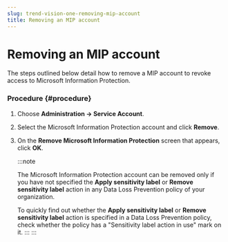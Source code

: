 ```yaml
---
slug: trend-vision-one-removing-mip-account
title: Removing an MIP account
---
```

# Removing an MIP account

The steps outlined below detail how to remove a MIP account to revoke access to Microsoft Information Protection.

### Procedure {#procedure}

1.  Choose **Administration → Service Account**.

2.  Select the Microsoft Information Protection account and click **Remove**.

3.  On the **Remove Microsoft Information Protection** screen that appears, click **OK**.

    :::note

    The Microsoft Information Protection account can be removed only if you have not specified the **Apply sensitivity label** or **Remove sensitivity label** action in any Data Loss Prevention policy of your organization.

    To quickly find out whether the **Apply sensitivity label** or **Remove sensitivity label** action is specified in a Data Loss Prevention policy, check whether the policy has a "Sensitivity label action in use" mark on it.
    :::
:::
